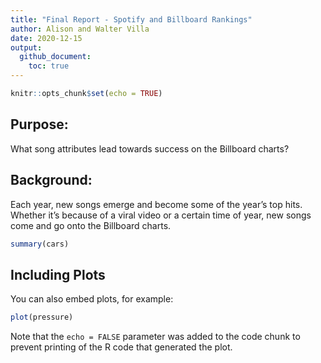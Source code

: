 ```yaml
---
title: "Final Report - Spotify and Billboard Rankings"
author: Alison and Walter Villa
date: 2020-12-15
output:
  github_document:
    toc: true
---
```


```r
knitr::opts_chunk$set(echo = TRUE)
```

## Purpose: 

What song attributes lead towards success on the Billboard charts? 


## Background: 

Each year, new songs emerge and become some of the year’s top hits. Whether it's because of a viral video or a certain time of year, new songs come and go onto the Billboard charts. 



```r
summary(cars)
```

## Including Plots

You can also embed plots, for example:

```r
plot(pressure)
```

Note that the `echo = FALSE` parameter was added to the code chunk to prevent printing of the R code that generated the plot.
